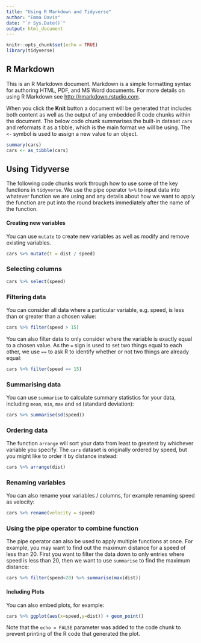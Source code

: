 ```yaml
---
title: "Using R Markdown and Tidyverse"
author: "Emma Davis"
date: "`r Sys.Date()`"
output: html_document
---
```


```r
knitr::opts_chunk$set(echo = TRUE)
library(tidyverse)
```

## R Markdown

This is an R Markdown document. Markdown is a simple formatting syntax for authoring HTML, PDF, and MS Word documents. For more details on using R Markdown see <http://rmarkdown.rstudio.com>.

When you click the **Knit** button a document will be generated that includes both content as well as the output of any embedded R code chunks within the document. The below code chunk summarises the built-in dataset `cars` and reformats it as a tibble, which is the main format we will be using. The `<-` symbol is used to assign a new value to an object.

```r
summary(cars)
cars <- as_tibble(cars)
```

## Using Tidyverse

The following code chunks work through how to use some of the key functions in `tidyverse`. We use the pipe operator `%>%` to input data into whatever function we are using and any details about how we want to apply the function are put into the round brackets immediately after the name of the function.

#### Creating new variables

You can use `mutate` to create new variables as well as modify and remove existing variables.

```r
cars %>% mutate(t = dist / speed)
```

### Selecting columns

```r
cars %>% select(speed)
```

### Filtering data

You can consider all data where a particular variable, e.g. speed, is less than or greater than a chosen value:

```r
cars %>% filter(speed > 15)
```

You can also filter data to only consider where the variable is exactly equal to a chosen value. As the `=` sign is used to set two things equal to each other, we use `==` to ask R to identify whether or not two things are already equal:

```r
cars %>% filter(speed == 15)
```

### Summarising data

You can use `summarise` to calculate summary statistics for your data, including `mean`, `min`, `max` and `sd` (standard deviation):

```r
cars %>% summarise(sd(speed))
```

### Ordering data

The function `arrange` will sort your data from least to greatest by whichever variable you specify. The `cars` dataset is originally ordered by speed, but you might like to order it by distance instead: 

```r
cars %>% arrange(dist)
```

### Renaming variables

You can also rename your variables / columns, for example renaming speed as velocity:

```r
cars %>% rename(velocity = speed)
```

### Using the pipe operator to combine function

The pipe operator can also be used to apply multiple functions at once. For example, you may want to find out the maximum distance for a speed of less than 20. First you want to filter the data down to only entries where speed is less than 20, then we want to use `summarise` to find the maximum distance:

```r
cars %>% filter(speed<20) %>% summarise(max(dist))
```

#### Including Plots

You can also embed plots, for example:

```r
cars %>% ggplot(aes(x=speed,y=dist)) + geom_point()
```

Note that the `echo = FALSE` parameter was added to the code chunk to prevent printing of the R code that generated the plot.
